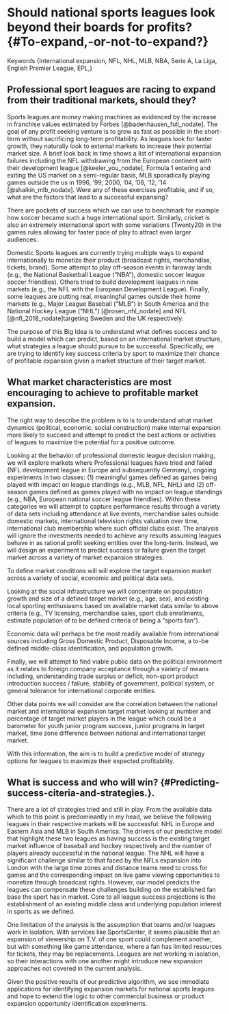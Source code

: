 # Should national sports leagues look beyond their boards for profits?  {#To-expand,-or-not-to-expand?}

Keywords {International expansion, NFL, NHL, MLB, NBA, Serie A, La Liga, English Premier League, EPL,}

## Professional sport leagues are racing to expand from their traditional markets, should they?  {#Defining-success-and-failure.}

Sports leagues are money making machines as evidenced by the increase in franchise values estimated by Forbes [@badenhausen_full_nodate].  The goal of any profit seeking venture is to grow as fast as possible in the short-term without sacrificing long-term profitability.  As leagues look for faster growth, they naturally look to external markets to increase their potential market size.  A brief look back in time shows a list of international expansion failures including the NFL withdrawing from the European continent with their development league [@keeler_you_nodate], Formula 1 entering and exiting the US market on a semi-regular basis, MLB sporadically playing games outside the us in 1996, '99, 2000, '04, '08, '12, '14 [@shaikin_mlb_nodate].  Were any of these exercises profitable, and if so, what are the factors that lead to a successful expansing?

There are pockets of success which we can use to benchmark for example how soccer became such a huge international sport.  Similarly, cricket is also an extremely international sport with some variations (Twenty20) in the games rules allowing for faster pace of play to attract even larger audiences.  

Domestic Sports leagues are currently trying multiple ways to expand internationally to monetize their product (broadcast rights, merchandise, tickets, brand).  Some attempt to play off-season events in faraway lands (e.g., the National Basketball League ("NBA"), domestic soccer league soccer friendlies).  Others tried to build development leagues in new markets (e.g., the NFL with the European Development League).  Finally, some leagues are putting real, meaningful games outside their home markets (e.g., Major League Baseball ("MLB") in South America and the National Hockey League ("NHL") [@rosen_nhl_nodate] and NFL [@nfl_2018_nodate]targeting Sweden and the UK respectively.

The purpose of this Big Idea is to understand what defines success and to build a model which can predict, based on an international market structure, what strategies a league should pursue to be successful.  Specifically, we are trying to identify key success criteria by sport to maximize their chance of profitable expansion given a market structure of their target market.

## What market characteristics are most encouraging to achieve to profitable market expansion.  {#The-look-of-success.}

The right way to describe the problem is to is to understand what market dynamics (political, economic, social construction) make internal expansion more likely to succeed and attempt to predict the best actions or activities of leagues to maximize the potential for a positive outcome.  

Looking at the behavior of professional domestic league decision making, we will explore markets where Professional leagues have tried and failed (NFL development league in Europe and subsequently Germany), ongoing experiments in two classes:  (1) meaningful games defined as games being played with impact on league standings (e.g., MLB, NFL, NHL) and (2) off-season games defined as games played with no impact on league standings (e.g., NBA, European national soccer league friendlies).  Within these categories we will attempt to capture performance results through a variety of data sets including attendance at live events, merchandise sales outside domestic markets, international television rights valuation over time, international club membership where such official clubs exist.  The analysis will ignore the investments needed to achieve any results assuming leagues behave in as rational profit seeking entities over the long-term. Instead, we will design an experiment to predict success or failure given the target market across a variety of market expansion strategies.

To define market conditions will will explore the target expansion market across a variety of social, economic and political data sets.  

Looking at the social infrastructure we will concentrate on population growth and size of a defined target market (e.g., age, sex), and existing local sporting enthusiasms based on available market data similar to above criteria (e.g., TV licensing, merchandise sales, sport club enrollments, estimate population of to be defined criteria of being a "sports fan").  

Economic data will perhaps be the most readily available from international sources including Gross Domestic Product, Disposable Income, a to-be defined middle-class identification, and population growth.  

Finally, we will attempt to find viable public data on the political environment as it relates to foreign company acceptance through a variety of means including, understanding trade surplus or deficit, non-sport product introduction success / failure, stability of government, political system, or general tolerance for international corporate entities.

Other data points we will consider are the correlation between the national market and international expansion target market looking at number and percentage of target market players in the league which could be a barometer for youth junior program success, junior programs in target market, time zone difference between national and international target market.  

With this information, the aim is to build a predictive model of strategy options for leagues to maximize their expected profitability.

## What is success and who will win? {#Predicting-success-citeria-and-strategies.}.

There are a lot of strategies tried and still in play.  From the available data which to this point is predominantly in my head, we believe the following leagues in their respective markets will be successful:  NHL in Europe and Eastern Asia and MLB in South America.  The drivers of our predictive model that highlight these two leagues as having success is the existing target market influence of baseball and hockey respectively and the number of players already successful in the national league.  The NHL will have a significant challenge similar to that faced by the NFLs expansion into London with the large time zones and distance teams need to cross for games and the corresponding impact on live game viewing opportunities to monetize through broadcast rights.  However, our model predicts the leagues can compensate these challenges building on the established fan base the sport has in market.  Core to all league success projections is the establishment of an existing middle class and underlying population interest in sports as we defined.  

One limitation of the analysis is the assumption that teams and/or leagues work in isolation.  With services like SportsCenter, it seems plausible that an expansion of viewership on T.V. of one sport could complement another, but with something like game attendance, where a fan has limited resources for tickets, they may be replacements.  Leagues are not working in isolation, so their interactions with one another might introduce new expansion approaches not covered in the current analysis.

Given the positive results of our predictive algorithm, we see immediate applications for identifying expansion markets for national sports leagues and hope to extend the logic to other commercial business or product expansion opportunity identification experiments.  
